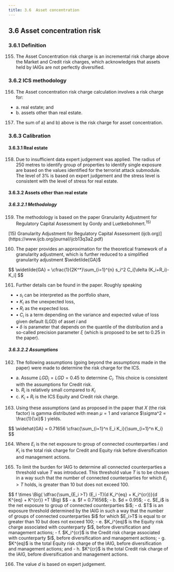 ```yaml
---
title: 3.6	Asset concentration 
---
```

## 3.6	Asset concentration risk
### 3.6.1	Definition
155. The Asset Concentration risk charge is an incremental risk charge above the Market and Credit risk charges, which acknowledges that assets held by IAIGs are not perfectly diversified.

### 3.6.2 ICS methodology
156. The Asset concentration risk charge calculation involves a risk charge for:
  - a. real estate; and
  - b. assets other than real estate.
157. The sum of a) and b) above is the risk charge for asset concentration.

### 3.6.3	Calibration
#### 3.6.3.1	Real estate
158. Due to insufficient data expert judgement was applied. The radius of 250 metres to identify group of properties to identify single exposure are based on the values identified for the terrorist attack submodule. The level of 3% is based on expert judgement and the stress level is consistent with the level of stress for real estate.

#### 3.6.3.2 Assets other than real estate
##### 3.6.3.2.1	Methodology
159. The methodology is based on the paper Granularity Adjustment for Regulatory Capital Assessment by Gordy and Luetkebohmert.$^{15)}$

<GCmt severity="aa">
[15) Granularity Adjustment for Regulatory Capital Assessment (ijcb.org)](https://www.ijcb.org/journal/ijcb13q3a2.pdf)
</GCmt>

160. The paper provides an approximation for the theoretical framework of a granularity adjustment, which is further reduced to a simplified granularity adjustment $\widetilde{GA}$ 
<GMath title="Granularity Adjustment">
$$
\widetilde{GA} = \cfrac{1}{2K^*}\sum_{i=1}^{n} s_i^2 C_i[\delta (K_i+R_i)-K_i]
$$
</GMath>

161. Further details can be found in the paper. Roughly speaking  
- • $s_i$ can be interpreted as the portfolio share,   
- • $K_i$ as the unexpected loss,  
- • $R_i$ as the expected loss.  
- • $C_i$ is a term depending on the variance and expected value of loss given default (LGD) of asset $i$ and  
- • $\delta$ is parameter that depends on the quantile of the distribution and a so-called precision parameter $\xi$ (which is proposed to be set to 0.25 in the paper).

##### 3.6.3.2.2	Assumptions
162. The following assumptions (going beyond the assumptions made in the paper) were made to determine the risk charge for the ICS.
  - a. Assume $LGD_i = LGD = 0.45$ to determine $C_i$. This choice is consistent with the assumptions for Credit risk.
  - b. $R_i$ is relatively small compared to $K_i$
  - c. $K_i + R_i$ is the ICS Equity and Credit risk charge.

163. Using these assumptions (and as proposed in the paper that $X$ (the risk factor) is gamma distributed with mean $\mu =1$ and variance $\sigma^2 = \frac{1}{\xi}$ ) yields.
<GMath title="Granularity Adjustment (Using these assumptions)">
$$
\widehat{GA} = 0.71656 \cfrac{\sum_{i=1}^n E_i K_i}{\sum_{i=1}^n K_i}
$$ 
</GMath>

164. Where $E_i$ is the net exposure to group of connected counterparties $i$  and $K_i$ is the total risk charge for Credit and Equity risk before diversification and management actions.

165. To limit the burden for IAIG to determine all connected counterparties a threshold value $T$ was introduced. This threshold value $T$ is to be chosen in a way such that the number of connected counterparties for which $E_i > T$ holds, is greater than 10 but does not exceed 100.
<GMath title="Asset concentration risk charge with threshold T">
$$
f \times \Big( \dfrac{\sum_{E_i >T} (E_i -T)(d K_i^{eq} + K_i^{cr})}{d K^{eq} + K^{cr}} +T \Big)
$$
</GMath>
<GCmt>
- a. $f = 0.71656$;
- b. $d = 0.95$;
- c. $E_i$ is the net exposure to group of connected counterparties $i$;
- d. $T$ is an exposure threshold determined by the IAIG in such a way that the number of groups of connected counterparties $i$ for which $E_i>T$ is equal to or greater than 10 but does not exceed 100;
- e. $K_i^{eq}$ is the Equity risk charge associated with counterparty $i$, before diversification and management actions;
- f. $K_i^{cr}$ is the Credit risk charge associated with counterparty $i$, before diversification and management actions;
- g. $K^{eq}$ is the total Equity risk charge of the IAIG, before diversification and management actions; and
- h. $K^{cr}$ is the total Credit risk charge of the IAIG, before diversification and management actions.
</GCmt>

166. The value $d$ is based on expert judgement.